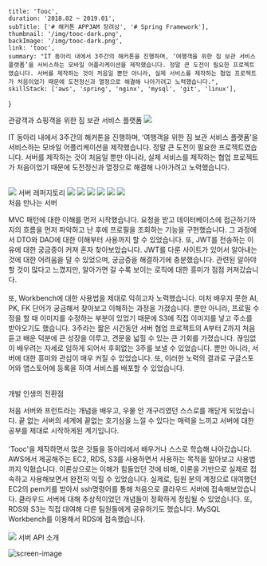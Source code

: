     title: 'Tooc',
    duration: '2018.02 ~ 2019.01',
    subTitle: ['# 해커톤 APPJAM 장려상', '# Spring Framework'],
    thumbnail: '/img/tooc-dark.png',
    backImage: '/img/tooc-dark.png',
    link: 'tooc',
    summary: "IT 동아리 내에서 3주간의 해커톤을 진행하며, ‘여행객을 위한 짐 보관 서비스 플랫폼’을 서비스하는 모바일 어플리케이션을 제작했습니다. 정말 큰 도전이 필요한 프로젝트였습니다. 서버를 제작하는 것이 처음일 뿐만 아니라, 실제 서비스를 제작하는 협업 프로젝트가 처음이었기 때문에 도전정신과 열정으로 해결해 나아가려고 노력했습니다.",
    skillStack: ['aws', 'spring', 'nginx', 'mysql', 'git', 'linux'],
}

<div className="tooc">
    <section className="section1">
        <QuotationMarksTitle> 관광객과 쇼핑객을 위한 짐 보관 서비스 플랫폼 </QuotationMarksTitle>
        <FlexBox className="flex-box">
            <img className="left"  src="/img/tooc/workflow.jpg"/>
            <div>
                <p> 
                    IT 동아리 내에서 3주간의 해커톤을 진행하며, ‘여행객을 위한 짐 보관 서비스 플랫폼’을 서비스하는 모바일 어플리케이션을 제작했습니다. 
                    정말 큰 도전이 필요한 프로젝트였습니다. 서버를 제작하는 것이 처음일 뿐만 아니라, 
                    실제 서비스를 제작하는 협업 프로젝트가 처음이었기 때문에 도전정신과 열정으로 해결해 나아가려고 노력했습니다. 
                    <br/><br/>
                </p>
                <LinkIcon target="_blank" href="https://github.com/team-travely/travely-server"> 
                    <img src="https://img.icons8.com/fluent/96/000000/github.png"/> 서버 레퍼지토리
                </LinkIcon>
                <SkillList justify="flex-start" size={40}>
                    <img src="https://img.icons8.com/color/96/000000/intellij-idea.png"/>
                    <img className="ch" src="https://img.icons8.com/ios-filled/100/000000/mysql-logo.png"/>
                    <img src="https://img.icons8.com/color/96/000000/spring-logo.png"/>
                    <img src="https://img.icons8.com/color/96/000000/amazon-web-services.png"/>
                    <img src="https://img.icons8.com/color/96/000000/git.png"/>
                    <img src="https://img.icons8.com/fluent/96/000000/github.png"/>
                </SkillList>
            </div>
        </FlexBox>
    </section>
    <section>
        <QuotationMarksTitle> 처음 만나는 서버 </QuotationMarksTitle>
        <p> 
            MVC 패턴에 대한 이해를 먼저 시작했습니다. 요청을 받고 데이터베이스에 접근하기까지의 흐름을 먼저 파악하고 난 후에 프로필을 조회하는 기능을 구현했습니다. 
            그 과정에서 DTO와 DAO에 대한 이해부터 사용까지 할 수 있었습니다. 또, JWT를 전송하는 이유에 대한 궁금증이 커져 혼자 찾아보았습니다. 
            JWT를 다룬 사이트가 있어서 알아내는 것에 대한 어려움을 덜 수 있었으며, 궁금증을 해결하기에 충분했습니다. 
            관련된 알아야할 것이 많다고 느꼈지만, 알아가면 갈 수록 보이는 로직에 대한 흥미가 점점 커져갔습니다.
            <br /><br />
            또, Workbench에 대한 사용법을 제대로 익히고자 노력했습니다. 미처 배우지 못한 AI, PK, FK 단어가 궁금해서 찾아보고 이해하는 과정을 가졌습니다. 
            뿐만 아니라, 프로필 수정을 할 때 이미지를 수정하는 부분이 있었기 때문에 S3에 직접 이미지를 넣고 주소를 받아오기도 했습니다.
            3주라는 짧은 시간동안 서버 협업 프로젝트의 A부터 Z까지 처음 듣고 배운 덕분에 큰 성장을 이루고, 견문을 넓힐 수 있는 큰 기회를 가졌습니다. 
            끊임없이 배우려는 자세로 임하게 되어서 후회없는 3주를 보낼 수 있었습니다. 뿐만 아니라, 서버에 대한 흥미와 관심이 매우 커질 수 있었습니다. 또, 이러한 노력의 결과로 구글스토어와 앱스토어에 등록을 하여 서비스를 배포할 수 있었습니다. <br /><br />
        </p>
    </section>
    <section>
        <QuotationMarksTitle> 개발 인생의 전환점 </QuotationMarksTitle>
        <FlexBox className="flex-box">
            <div>
                <p> 처음 서버와 프런트라는 개념을 배우고, 우물 안 개구리였던 스스로를 깨닫게 되었습니다.
                    끝 없는 서버의 세계에 끝없는 호기심을 느낄 수 있다는 매력을 느끼고 서버에 대한 공부를 제대로 시작하게된 계기입니다.
                    <br/><br/>
                    'Tooc'을 제작하면서 많은 것들을 동아리에서 배우거나 스스로 학습해 나아갔습니다. <br/>
                    AWS에서 제공해주는 EC2, RDS, S3를 사용하면서 사용하는 목적을 알아보고 사용법까지 익혔습니다. 이론상으로는 이해가 힘들었던 것에 비해, 이론을 기반으로 실제로 접속하고 사용해보면서 완전히 익힐 수 있었습니다. 실제로, 팀원 분의 계정으로 대여했던 EC2의 pem키를 받아서 ssh명령어를 통해 처음으로 클라우드 서버에 접속해보았습니다. 클라우드 서버에 대해 추상적이었던 개념들이 정확하게 정립될 수 있었습니다. 또, RDS와 S3는 직접 대여해 다른 팀원들에게 공유하기도 했습니다. MySQL Workbench를 이용해서 RDS에 접속했습니다. 
                    <br/><br/>
                    <LinkIcon target="_blank" href="https://github.com/team-travely/travely-server/wiki"> 
                        <img src="https://img.icons8.com/fluent/96/000000/github.png"/> 서버 API 소개
                    </LinkIcon>
                </p>
            </div>
            <img alt="screen-image" src="/img/tooc/screen-01.jpg" />
        </FlexBox>
    </section>
</div>